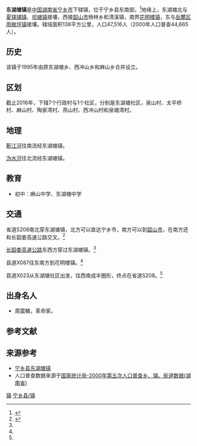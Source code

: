 {{中国乡级行政区
|行政区全称           = 东湖塘镇
|景观照片文件名       = 
|景观照片描述         = 
|汉语拼音             = Dōnghútáng Zhèn
|其他语言             = <!-- 用少数民族语言表达的地名，选填，多种语言可使用<br>分行 -->
|其他语言名称         = <!-- 该政区与上一个参数所对应少数民族语言的名称，多种语言可使用<br>分行 -->
|旧称                 = 原东湖塘乡、西冲山乡和麻山乡
|地名出处             = 
|位置图文件名         = 
|位置图描述           = 
|自定义图片           = {{Location map
 |China Hunan
 |lat_deg=28|lat_min=04|lat_sec =10
|lon_deg=112|lon_min=32|lon_sec =39
 |caption=东湖塘镇在湖南省的位置。
 |position=right
 |float=center
}}
{{Infobox mapframe|zoom=10|type=point|frame-width=250}}
<!--以下内容将显示在“概览”栏-->
|上级行政区           = [[宁乡市|宁乡市]]
|行政区类别           = 
|行政区划代码         = 
|行政区划             = 8
|村委会               = 7
|居委会               = 1
|建置时间             = 1995年
|领导职位             = <!-- 填写“乡长”“街道办主任”等。“镇长”为默认值，删除该参数即可得，注意不要赋空值 -->
|领导名称             = <!-- 行政长官姓名 -->
|领导职位2            = <!-- “党委书记”或其他官员的职位名 -->
|领导名称2            = <!-- 行政长官姓名 -->
|政府驻地             = 东湖塘社区
|毗邻行政区           = 清溪镇<br>杨林乡<br>夏铎铺镇<br>坝塘镇<br>花明楼镇<br>[[雨敞坪镇|雨敞坪镇]]
<!--以下内容将显示在“地理、人口、经济”栏-->
|地理坐标             = {{coord|28|04|10|N|112|32|39|E|display=inline,title}}
|总面积               = 138平方公里
|总人口               = 47000
|总人口年份           = <!-- 年份不需填写单位，下同 -->
|户籍人口             = 
|户籍人口年份         = 
|常住人口             = 
|常住人口年份         = 
|人口密度             = <!-- 需手动填写单位 -->
|GDP                  = 
|GDP年份              = 
|邮政编码             = 410614
|电话区号             = 731<!-- 仅填写后三位即可 -->
|官方网站             = 
|网站名称             = 
}}
'''东湖塘镇'''是[[中华人民共和国|中国]][[湖南省|湖南省]][[宁乡市|宁乡市]]下辖镇，位于宁乡县东南部。<ref>{{cite news |author1=红网记者范婷 |title=宁乡东湖塘镇全面推进小瓦窑整治 |url=http://news.ifeng.com/a/20140619/40806499_0.shtml |accessdate=2019-09-14 |work=凤凰网 |date=2014-06-19}}</ref>地缘上，东湖塘北与[[夏铎铺镇|夏铎铺镇]]、[[坝塘镇|坝塘镇]]接壤，西接[[韶山市|韶山市]]杨林乡和清溪镇，南界[[花明楼镇|花明楼镇]]，东与[[岳麓区|岳麓区]][[雨敞坪镇|雨敞坪镇]]接壤。辖域面积138平方公里，人口47,516人（2000年人口普查44,665人）。

==历史==
该镇于1995年由原东湖塘乡、西冲山乡和麻山乡合并设立。

==区划==
截止2016年，下辖7个行政村与1个社区，分别是东湖塘社区，泉山村、太平桥村、麻山村、陶家湾村、燕山村、西冲山村和泉塘湾村。

==地理==
[[靳江河|靳江河]]往南流经东湖塘镇。

[[沩水河|沩水河]]往北流经东湖塘镇。

==教育==
*初中：麻山中学、东湖塘中学

==交通==
省道S208南北穿东湖塘镇，北方可以直达宁乡市，南方可以到[[韶山市|韶山市]]，在南方还和长韶娄高速公路交叉。<ref name="mapsutras">{{cite book |editor=张红 |title=《中国分省系列地图册：湖南》|chapter=《宁乡市》 |year=2018 |publisher=中国地图出版社 |location=北京市西城区 |pages=34–35 |isbn=978-7-5031-8949-4}}</ref>

[[长韶娄高速公路|长韶娄高速公路]]东西方穿过东湖塘镇。<ref name="mapsutras"/>

县道X087往东南方到花明楼镇。<ref name="mapsutras"/>

县道X023从东湖塘社区出发，往西南成半圈形，终点在省道S208。<ref name="mapsutras"/>

==出身名人==
*周震鱗，革命家。

==参考文献==
{{reflist}}

==来源参考==
* [https://archive.is/20130424152323/http://www.chinaquhua.cn/hunan/ningxiangxian_donghutangzhen.html 宁乡县东湖塘镇]
* 人口普查数据来源于[http://www.stats.gov.cn/tjsj/ndsj/renkoupucha/2000jiedao/html/J43.htm 国家统计局-2000年第五次人口普查乡、镇、街道数据(湖南省)]{{Wayback|url=http://www.stats.gov.cn/tjsj/ndsj/renkoupucha/2000jiedao/html/J43.htm |date=20111007074252 }}
{{宁乡县历史文化}}
{{宁乡县行政区划}}

{{DEFAULTSORT:Dong东湖塘镇}}
[[Category:宁乡县行政区划|镇]]
[[Category:长沙乡镇|宁乡县/镇]]